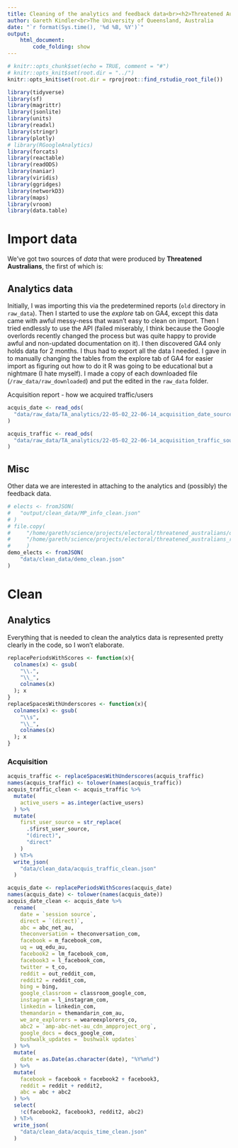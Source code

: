 ```yaml
---
title: Cleaning of the analytics and feedback data<br><h2>Threatened Australians (threatened.org.au)
author: Gareth Kindler<br>The University of Queensland, Australia
date: "`r format(Sys.time(), '%d %B, %Y')`"
output:
    html_document:
        code_folding: show
---
```


```r
# knitr::opts_chunk$set(echo = TRUE, comment = "#")
# knitr::opts_knit$set(root.dir = "../")
knitr::opts_knit$set(root.dir = rprojroot::find_rstudio_root_file())
```

```r
library(tidyverse)
library(sf)
library(magrittr)
library(jsonlite)
library(units)
library(readxl)
library(stringr)
library(plotly)
# library(RGoogleAnalytics)
library(forcats)
library(reactable)
library(readODS)
library(naniar)
library(viridis)
library(ggridges)
library(networkD3)
library(maps)
library(vroom)
library(data.table)
```

# Import data

We've got two sources of *data* that were produced by **Threatened Australians**, the first of which is:

## Analytics data

Initially, I was importing this via the predetermined reports (`old` directory in `raw_data`). Then I started to use the *explore* tab on GA4, except this data came with awful messy-ness that wasn't easy to clean on import. Then I tried endlessly to use the API (failed miserably, I think because the Google overlords recently changed the process but was quite happy to provide awful and non-updated documentation on it). I then discovered GA4 only holds data for 2 months. I thus had to export all the data I needed. I gave in to manually changing the tables from the explore tab of GA4 for easier import as figuring out how to do it R was going to be educational but a nightmare (I hate myself). I made a copy of each downloaded file (`/raw_data/raw_downloaded`) and put the edited in the `raw_data` folder.


Acquisition report - how we acquired traffic/users

```r
acquis_date <- read_ods(
  "data/raw_data/TA_analytics/22-05-02_22-06-14_acquisition_date_source.ods"
)

acquis_traffic <- read_ods(
  "data/raw_data/TA_analytics/22-05-02_22-06-14_acquisition_traffic_source.ods"
)
```

## Misc

Other data we are interested in attaching to the analytics and (possibly) the feedback data.

```r
# elects <- fromJSON(
#   "output/clean_data/MP_info_clean.json"
# )
# file.copy(
#     "/home/gareth/science/projects/electoral/threatened_australians/output/clean_data/demo_clean.json",
#     "/home/gareth/science/projects/electoral/threatened_australians_research/data/clean_data/demo_clean.json"
#     )
demo_elects <- fromJSON(
    "data/clean_data/demo_clean.json"
)
```

# Clean

## Analytics

Everything that is needed to clean the analytics data is represented pretty clearly in the code, so I won't elaborate.

```r
replacePeriodsWithScores <- function(x){
  colnames(x) <- gsub(
    "\\.",
    "\\_",
    colnames(x)
  ); x
}
replaceSpacesWithUnderscores <- function(x){
  colnames(x) <- gsub(
    "\\s",
    "\\_",
    colnames(x)
  ); x
}
```

### Acquisition

```r
acquis_traffic <- replaceSpacesWithUnderscores(acquis_traffic)
names(acquis_traffic) <- tolower(names(acquis_traffic))
acquis_traffic_clean <- acquis_traffic %>%
  mutate(
    active_users = as.integer(active_users)
  ) %>%
  mutate(
    first_user_source = str_replace(
      .$first_user_source,
      "(direct)",
      "direct"
    )
  ) %T>%
  write_json(
    "data/clean_data/acquis_traffic_clean.json"
  )
```

```r
acquis_date <- replacePeriodsWithScores(acquis_date)
names(acquis_date) <- tolower(names(acquis_date))
acquis_date_clean <- acquis_date %>%
  rename(
    date = `session source`,
    direct = `(direct)`,
    abc = abc_net_au,
    theconversation = theconversation_com,
    facebook = m_facebook_com,
    uq = uq_edu_au,
    facebook2 = lm_facebook_com,
    facebook3 = l_facebook_com,
    twitter = t_co,
    reddit = out_reddit_com,
    reddit2 = reddit_com,
    bing = bing,
    google_classroom = classroom_google_com,
    instagram = l_instagram_com,
    linkedin = linkedin_com,
    themandarin = themandarin_com_au,
    we_are_explorers = weareexplorers_co,
    abc2 = `amp-abc-net-au_cdn_ampproject_org`,
    google_docs = docs_google_com,
    bushwalk_updates = `bushwalk updates`
  ) %>%
  mutate(
    date = as.Date(as.character(date), "%Y%m%d")
  ) %>%
  mutate(
    facebook = facebook + facebook2 + facebook3,
    reddit = reddit + reddit2,
    abc = abc + abc2
  ) %>%
  select(
    !c(facebook2, facebook3, reddit2, abc2)
  ) %T>%
  write_json(
    "data/clean_data/acquis_time_clean.json"
  )
```
